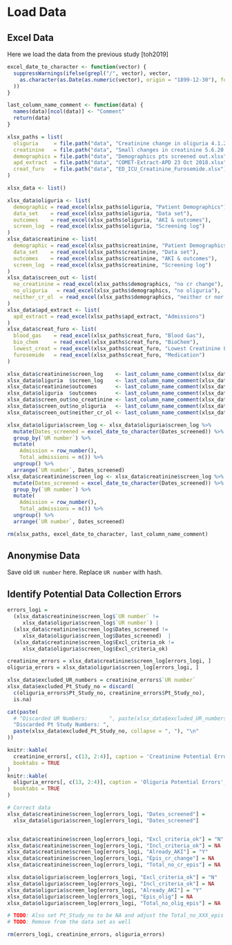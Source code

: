 # Load Data

## Excel Data

Here we load the data from the previous study [toh2019]

```r
excel_date_to_character <- function(vector) {
  suppressWarnings(ifelse(grepl("/", vector), vector,
    as.character(as.Date(as.numeric(vector), origin = "1899-12-30"), format = "%d/%m/%y")
  ))
}
```

```r
last_column_name_comment <- function(data) {
  names(data)[ncol(data)] <- "Comment"
  return(data)
}
```

```r
xlsx_paths = list(
  oliguria     = file.path("data", "Creatinine change in oliguria 4.1.20.xlsx"),
  creatinine   = file.path("data", "Small changes in creatinine 5.6.20.xlsx"),
  demographics = file.path("data", "Demographics pts screened out.xlsx"),
  apd_extract  = file.path("data", "COMET-Extract-APD 23 Oct 2018.xlsx"),
  creat_furo   = file.path("data", "ED_ICU_Creatinine_Furosemide.xlsx")
)

xlsx_data <- list()

xlsx_data$oliguria <- list(
  demographic = read_excel(xlsx_paths$oliguria, "Patient Demographics"),
  data_set    = read_excel(xlsx_paths$oliguria, "Data set"),
  outcomes    = read_excel(xlsx_paths$oliguria, "AKI & outcomes"),
  screen_log  = read_excel(xlsx_paths$oliguria, "Screening log")
)
xlsx_data$creatinine <- list(
  demographic = read_excel(xlsx_paths$creatinine, "Patient Demographics"),
  data_set    = read_excel(xlsx_paths$creatinine, "Data set"),
  outcomes    = read_excel(xlsx_paths$creatinine, "AKI & outcomes"),
  screen_log  = read_excel(xlsx_paths$creatinine, "Screening log")
)
xlsx_data$screen_out <- list(
  no_creatinine = read_excel(xlsx_paths$demographics, "no cr change"),
  no_oliguria   = read_excel(xlsx_paths$demographics, "no oliguria"),
  neither_cr_ol  = read_excel(xlsx_paths$demographics, "neither cr nor olig")
)
xlsx_data$apd_extract <- list(
  apd_extract = read_excel(xlsx_paths$apd_extract, "Admissions")
)
xlsx_data$creat_furo <- list(
  blood_gas    = read_excel(xlsx_paths$creat_furo, "Blood Gas"),
  bio_chem     = read_excel(xlsx_paths$creat_furo, "BioChem"),
  lowest_creat = read_excel(xlsx_paths$creat_furo, "Lowest Creatinine Level"),
  furosemide   = read_excel(xlsx_paths$creat_furo, "Medication")
)

xlsx_data$creatinine$screen_log    <- last_column_name_comment(xlsx_data$creatinine$screen_log   )
xlsx_data$oliguria  $screen_log    <- last_column_name_comment(xlsx_data$oliguria  $screen_log   )
xlsx_data$creatinine$outcomes      <- last_column_name_comment(xlsx_data$creatinine$outcomes     )
xlsx_data$oliguria  $outcomes      <- last_column_name_comment(xlsx_data$oliguria  $outcomes     )
xlsx_data$screen_out$no_creatinine <- last_column_name_comment(xlsx_data$screen_out$no_creatinine)
xlsx_data$screen_out$no_oliguria   <- last_column_name_comment(xlsx_data$screen_out$no_oliguria  )
xlsx_data$screen_out$neither_cr_ol <- last_column_name_comment(xlsx_data$screen_out$neither_cr_ol)

xlsx_data$oliguria$screen_log <- xlsx_data$oliguria$screen_log %>%
  mutate(Dates_screened = excel_date_to_character(Dates_screened)) %>%
  group_by(`UR number`) %>%
  mutate(
    Admission = row_number(),
    Total_admissions = n()) %>%
  ungroup() %>%
  arrange(`UR number`, Dates_screened)
xlsx_data$creatinine$screen_log <- xlsx_data$creatinine$screen_log %>%
  mutate(Dates_screened = excel_date_to_character(Dates_screened)) %>%
  group_by(`UR number`) %>%
  mutate(
    Admission = row_number(),
    Total_admissions = n()) %>%
  ungroup() %>%
  arrange(`UR number`, Dates_screened)

rm(xlsx_paths, excel_date_to_character, last_column_name_comment)
```

## Anonymise Data

Save old `UR number` here. Replace `UR number` with hash.

## Identify Potential Data Collection Errors

```r
errors_logi =
  (xlsx_data$creatinine$screen_log$`UR number` !=
     xlsx_data$oliguria$screen_log$`UR number`) |
  (xlsx_data$creatinine$screen_log$Dates_screened !=
     xlsx_data$oliguria$screen_log$Dates_screened)  |
  (xlsx_data$creatinine$screen_log$Excl_criteria_ok !=
     xlsx_data$oliguria$screen_log$Excl_criteria_ok)

creatinine_errors = xlsx_data$creatinine$screen_log[errors_logi, ]
oliguria_errors = xlsx_data$oliguria$screen_log[errors_logi, ]

xlsx_data$excluded_UR_numbers = creatinine_errors$`UR number`
xlsx_data$excluded_Pt_Study_no = discard(
  c(oliguria_errors$Pt_Study_no, creatinine_errors$Pt_Study_no),
  is.na)

cat(paste(
  # "Discarded UR Numbers:       ", paste(xlsx_data$excluded_UR_numbers , collapse = ", "), "\n",
  "Discarded Pt Study Numbers: ",
  paste(xlsx_data$excluded_Pt_Study_no, collapse = ", "), "\n"
))

knitr::kable(
  creatinine_errors[, c(13, 2:4)], caption = 'Creatinine Potential Errors',
  booktabs = TRUE
)
knitr::kable(
  oliguria_errors[, c(13, 2:4)], caption = 'Oliguria Potential Errors',
  booktabs = TRUE
)

# Correct data
xlsx_data$creatinine$screen_log[errors_logi, "Dates_screened"] =
  xlsx_data$oliguria$screen_log[errors_logi, "Dates_screened"]


xlsx_data$creatinine$screen_log[errors_logi, "Excl_criteria_ok"] = "N"
xlsx_data$creatinine$screen_log[errors_logi, "Incl_criteria_ok"] = NA
xlsx_data$creatinine$screen_log[errors_logi, "Already_AKI"] = "Y"
xlsx_data$creatinine$screen_log[errors_logi, "Epis_cr_change"] = NA
xlsx_data$creatinine$screen_log[errors_logi, "Total_no_cr_epis"] = NA

xlsx_data$oliguria$screen_log[errors_logi, "Excl_criteria_ok"] = "N"
xlsx_data$oliguria$screen_log[errors_logi, "Incl_criteria_ok"] = NA
xlsx_data$oliguria$screen_log[errors_logi, "Already_AKI"] = "Y"
xlsx_data$oliguria$screen_log[errors_logi, "Epis_olig"] = NA
xlsx_data$oliguria$screen_log[errors_logi, "Total_no_olig_epis"] = NA

# TODO: Also set Pt_Study_no to be NA and adjust the Total_no_XXX_epis
# TODO: Remove from the data set as well

rm(errors_logi, creatinine_errors, oliguria_errors)
```
